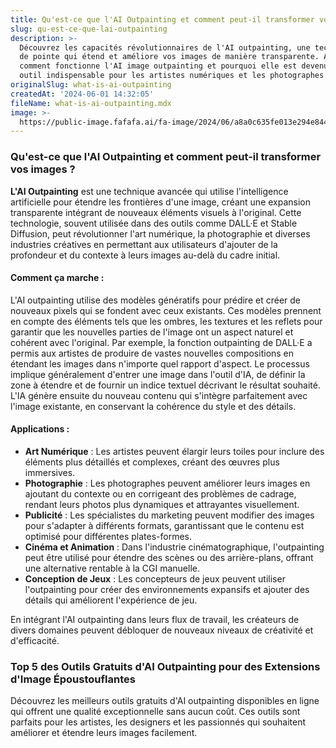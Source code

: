 ```yaml
---
title: Qu'est-ce que l'AI Outpainting et comment peut-il transformer vos images
slug: qu-est-ce-que-lai-outpainting
description: >-
  Découvrez les capacités révolutionnaires de l'AI outpainting, une technologie
  de pointe qui étend et améliore vos images de manière transparente. Apprenez
  comment fonctionne l'AI image outpainting et pourquoi elle est devenue un
  outil indispensable pour les artistes numériques et les photographes.
originalSlug: what-is-ai-outpainting
createdAt: '2024-06-01 14:32:05'
fileName: what-is-ai-outpainting.mdx
image: >-
  https://public-image.fafafa.ai/fa-image/2024/06/a8a0c635fe013e294e844f629758c3a5.webp
---
```




### Qu'est-ce que l'AI Outpainting et comment peut-il transformer vos images ?

**L'AI Outpainting** est une technique avancée qui utilise l'intelligence artificielle pour étendre les frontières d'une image, créant une expansion transparente intégrant de nouveaux éléments visuels à l'original. Cette technologie, souvent utilisée dans des outils comme DALL·E et Stable Diffusion, peut révolutionner l'art numérique, la photographie et diverses industries créatives en permettant aux utilisateurs d'ajouter de la profondeur et du contexte à leurs images au-delà du cadre initial.

#### Comment ça marche :
L'AI outpainting utilise des modèles génératifs pour prédire et créer de nouveaux pixels qui se fondent avec ceux existants. Ces modèles prennent en compte des éléments tels que les ombres, les textures et les reflets pour garantir que les nouvelles parties de l'image ont un aspect naturel et cohérent avec l'original. Par exemple, la fonction outpainting de DALL·E a permis aux artistes de produire de vastes nouvelles compositions en étendant les images dans n'importe quel rapport d'aspect. Le processus implique généralement d'entrer une image dans l'outil d'IA, de définir la zone à étendre et de fournir un indice textuel décrivant le résultat souhaité. L'IA génère ensuite du nouveau contenu qui s'intègre parfaitement avec l'image existante, en conservant la cohérence du style et des détails.

#### Applications :
- **Art Numérique** : Les artistes peuvent élargir leurs toiles pour inclure des éléments plus détaillés et complexes, créant des œuvres plus immersives.
- **Photographie** : Les photographes peuvent améliorer leurs images en ajoutant du contexte ou en corrigeant des problèmes de cadrage, rendant leurs photos plus dynamiques et attrayantes visuellement.
- **Publicité** : Les spécialistes du marketing peuvent modifier des images pour s'adapter à différents formats, garantissant que le contenu est optimisé pour différentes plates-formes.
- **Cinéma et Animation** : Dans l'industrie cinématographique, l'outpainting peut être utilisé pour étendre des scènes ou des arrière-plans, offrant une alternative rentable à la CGI manuelle.
- **Conception de Jeux** : Les concepteurs de jeux peuvent utiliser l'outpainting pour créer des environnements expansifs et ajouter des détails qui améliorent l'expérience de jeu.

En intégrant l'AI outpainting dans leurs flux de travail, les créateurs de divers domaines peuvent débloquer de nouveaux niveaux de créativité et d'efficacité.

### Top 5 des Outils Gratuits d'AI Outpainting pour des Extensions d'Image Époustouflantes

Découvrez les meilleurs outils gratuits d'AI outpainting disponibles en ligne qui offrent une qualité exceptionnelle sans aucun coût. Ces outils sont parfaits pour les artistes, les designers et les passionnés qui souhaitent améliorer et étendre leurs images facilement.